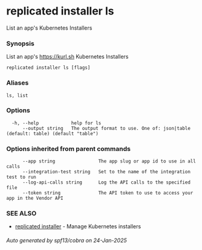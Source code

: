 # replicated installer ls

List an app's Kubernetes Installers

### Synopsis

List an app's https://kurl.sh Kubernetes Installers

```
replicated installer ls [flags]
```

### Aliases

```
ls, list
```

### Options

```
  -h, --help            help for ls
      --output string   The output format to use. One of: json|table (default: table) (default "table")
```

### Options inherited from parent commands

```
      --app string                The app slug or app id to use in all calls
      --integration-test string   Set to the name of the integration test to run
      --log-api-calls string      Log the API calls to the specified file
      --token string              The API token to use to access your app in the Vendor API
```

### SEE ALSO

* [replicated installer](replicated-cli-installer)	 - Manage Kubernetes installers

###### Auto generated by spf13/cobra on 24-Jan-2025
